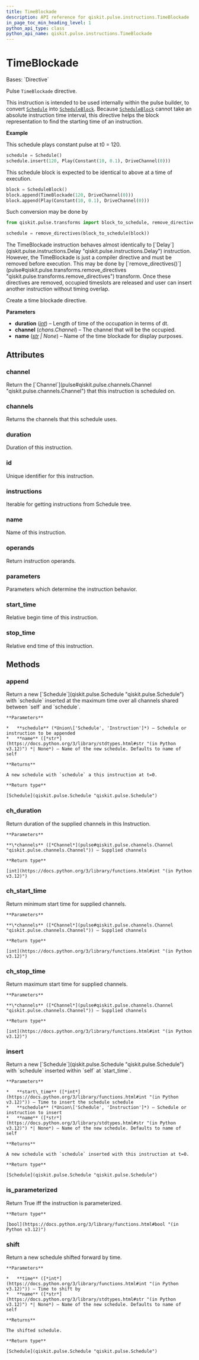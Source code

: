 ```yaml
---
title: TimeBlockade
description: API reference for qiskit.pulse.instructions.TimeBlockade
in_page_toc_min_heading_level: 1
python_api_type: class
python_api_name: qiskit.pulse.instructions.TimeBlockade
---
```


# TimeBlockade

<Class id="qiskit.pulse.instructions.TimeBlockade" isDedicatedPage={true} github="https://github.com/Qiskit/qiskit/tree/main/qiskit/pulse/instructions/directives.py#L61-L146" signature="qiskit.pulse.instructions.TimeBlockade(duration, channel, name=None)">
  Bases: `Directive`

  Pulse `TimeBlockade` directive.

  This instruction is intended to be used internally within the pulse builder, to convert [`Schedule`](qiskit.pulse.Schedule "qiskit.pulse.Schedule") into [`ScheduleBlock`](qiskit.pulse.ScheduleBlock "qiskit.pulse.ScheduleBlock"). Because [`ScheduleBlock`](qiskit.pulse.ScheduleBlock "qiskit.pulse.ScheduleBlock") cannot take an absolute instruction time interval, this directive helps the block representation to find the starting time of an instruction.

  **Example**

  This schedule plays constant pulse at t0 = 120.

  ```python
  schedule = Schedule()
  schedule.insert(120, Play(Constant(10, 0.1), DriveChannel(0)))
  ```

  This schedule block is expected to be identical to above at a time of execution.

  ```python
  block = ScheduleBlock()
  block.append(TimeBlockade(120, DriveChannel(0)))
  block.append(Play(Constant(10, 0.1), DriveChannel(0)))
  ```

  Such conversion may be done by

  ```python
  from qiskit.pulse.transforms import block_to_schedule, remove_directives

  schedule = remove_directives(block_to_schedule(block))
  ```

  <Admonition title="Note" type="note">
    The TimeBlockade instruction behaves almost identically to [`Delay`](qiskit.pulse.instructions.Delay "qiskit.pulse.instructions.Delay") instruction. However, the TimeBlockade is just a compiler directive and must be removed before execution. This may be done by [`remove_directives()`](pulse#qiskit.pulse.transforms.remove_directives "qiskit.pulse.transforms.remove_directives") transform. Once these directives are removed, occupied timeslots are released and user can insert another instruction without timing overlap.
  </Admonition>

  Create a time blockade directive.

  **Parameters**

  *   **duration** ([*int*](https://docs.python.org/3/library/functions.html#int "(in Python v3.12)")) – Length of time of the occupation in terms of dt.
  *   **channel** (*chans.Channel*) – The channel that will be the occupied.
  *   **name** ([*str*](https://docs.python.org/3/library/stdtypes.html#str "(in Python v3.12)") *| None*) – Name of the time blockade for display purposes.

  ## Attributes

  ### channel

  <Attribute id="qiskit.pulse.instructions.TimeBlockade.channel" name="channel">
    Return the [`Channel`](pulse#qiskit.pulse.channels.Channel "qiskit.pulse.channels.Channel") that this instruction is scheduled on.
  </Attribute>

  ### channels

  <Attribute id="qiskit.pulse.instructions.TimeBlockade.channels" name="channels">
    Returns the channels that this schedule uses.
  </Attribute>

  ### duration

  <Attribute id="qiskit.pulse.instructions.TimeBlockade.duration" name="duration">
    Duration of this instruction.
  </Attribute>

  ### id

  <Attribute id="qiskit.pulse.instructions.TimeBlockade.id" name="id">
    Unique identifier for this instruction.
  </Attribute>

  ### instructions

  <Attribute id="qiskit.pulse.instructions.TimeBlockade.instructions" name="instructions">
    Iterable for getting instructions from Schedule tree.
  </Attribute>

  ### name

  <Attribute id="qiskit.pulse.instructions.TimeBlockade.name" name="name">
    Name of this instruction.
  </Attribute>

  ### operands

  <Attribute id="qiskit.pulse.instructions.TimeBlockade.operands" name="operands">
    Return instruction operands.
  </Attribute>

  ### parameters

  <Attribute id="qiskit.pulse.instructions.TimeBlockade.parameters" name="parameters">
    Parameters which determine the instruction behavior.
  </Attribute>

  ### start\_time

  <Attribute id="qiskit.pulse.instructions.TimeBlockade.start_time" name="start_time">
    Relative begin time of this instruction.
  </Attribute>

  ### stop\_time

  <Attribute id="qiskit.pulse.instructions.TimeBlockade.stop_time" name="stop_time">
    Relative end time of this instruction.
  </Attribute>

  ## Methods

  ### append

  <Function id="qiskit.pulse.instructions.TimeBlockade.append" name="append" github="https://github.com/Qiskit/qiskit/tree/main/qiskit/pulse/instructions/instruction.py#L185-L198" signature="append(schedule, name=None)">
    Return a new [`Schedule`](qiskit.pulse.Schedule "qiskit.pulse.Schedule") with `schedule` inserted at the maximum time over all channels shared between `self` and `schedule`.

    **Parameters**

    *   **schedule** (*Union\['Schedule', 'Instruction']*) – Schedule or instruction to be appended
    *   **name** ([*str*](https://docs.python.org/3/library/stdtypes.html#str "(in Python v3.12)") *| None*) – Name of the new schedule. Defaults to name of self

    **Returns**

    A new schedule with `schedule` a this instruction at t=0.

    **Return type**

    [Schedule](qiskit.pulse.Schedule "qiskit.pulse.Schedule")
  </Function>

  ### ch\_duration

  <Function id="qiskit.pulse.instructions.TimeBlockade.ch_duration" name="ch_duration" github="https://github.com/Qiskit/qiskit/tree/main/qiskit/pulse/instructions/instruction.py#L112-L118" signature="ch_duration(*channels)">
    Return duration of the supplied channels in this Instruction.

    **Parameters**

    **\*channels** ([*Channel*](pulse#qiskit.pulse.channels.Channel "qiskit.pulse.channels.Channel")) – Supplied channels

    **Return type**

    [int](https://docs.python.org/3/library/functions.html#int "(in Python v3.12)")
  </Function>

  ### ch\_start\_time

  <Function id="qiskit.pulse.instructions.TimeBlockade.ch_start_time" name="ch_start_time" github="https://github.com/Qiskit/qiskit/tree/main/qiskit/pulse/instructions/instruction.py#L120-L127" signature="ch_start_time(*channels)">
    Return minimum start time for supplied channels.

    **Parameters**

    **\*channels** ([*Channel*](pulse#qiskit.pulse.channels.Channel "qiskit.pulse.channels.Channel")) – Supplied channels

    **Return type**

    [int](https://docs.python.org/3/library/functions.html#int "(in Python v3.12)")
  </Function>

  ### ch\_stop\_time

  <Function id="qiskit.pulse.instructions.TimeBlockade.ch_stop_time" name="ch_stop_time" github="https://github.com/Qiskit/qiskit/tree/main/qiskit/pulse/instructions/instruction.py#L129-L137" signature="ch_stop_time(*channels)">
    Return maximum start time for supplied channels.

    **Parameters**

    **\*channels** ([*Channel*](pulse#qiskit.pulse.channels.Channel "qiskit.pulse.channels.Channel")) – Supplied channels

    **Return type**

    [int](https://docs.python.org/3/library/functions.html#int "(in Python v3.12)")
  </Function>

  ### insert

  <Function id="qiskit.pulse.instructions.TimeBlockade.insert" name="insert" github="https://github.com/Qiskit/qiskit/tree/main/qiskit/pulse/instructions/instruction.py#L167-L183" signature="insert(start_time, schedule, name=None)">
    Return a new [`Schedule`](qiskit.pulse.Schedule "qiskit.pulse.Schedule") with `schedule` inserted within `self` at `start_time`.

    **Parameters**

    *   **start\_time** ([*int*](https://docs.python.org/3/library/functions.html#int "(in Python v3.12)")) – Time to insert the schedule schedule
    *   **schedule** (*Union\['Schedule', 'Instruction']*) – Schedule or instruction to insert
    *   **name** ([*str*](https://docs.python.org/3/library/stdtypes.html#str "(in Python v3.12)") *| None*) – Name of the new schedule. Defaults to name of self

    **Returns**

    A new schedule with `schedule` inserted with this instruction at t=0.

    **Return type**

    [Schedule](qiskit.pulse.Schedule "qiskit.pulse.Schedule")
  </Function>

  ### is\_parameterized

  <Function id="qiskit.pulse.instructions.TimeBlockade.is_parameterized" name="is_parameterized" github="https://github.com/Qiskit/qiskit/tree/main/qiskit/pulse/instructions/instruction.py#L219-L221" signature="is_parameterized()">
    Return True iff the instruction is parameterized.

    **Return type**

    [bool](https://docs.python.org/3/library/functions.html#bool "(in Python v3.12)")
  </Function>

  ### shift

  <Function id="qiskit.pulse.instructions.TimeBlockade.shift" name="shift" github="https://github.com/Qiskit/qiskit/tree/main/qiskit/pulse/instructions/instruction.py#L151-L165" signature="shift(time, name=None)">
    Return a new schedule shifted forward by time.

    **Parameters**

    *   **time** ([*int*](https://docs.python.org/3/library/functions.html#int "(in Python v3.12)")) – Time to shift by
    *   **name** ([*str*](https://docs.python.org/3/library/stdtypes.html#str "(in Python v3.12)") *| None*) – Name of the new schedule. Defaults to name of self

    **Returns**

    The shifted schedule.

    **Return type**

    [Schedule](qiskit.pulse.Schedule "qiskit.pulse.Schedule")
  </Function>
</Class>

